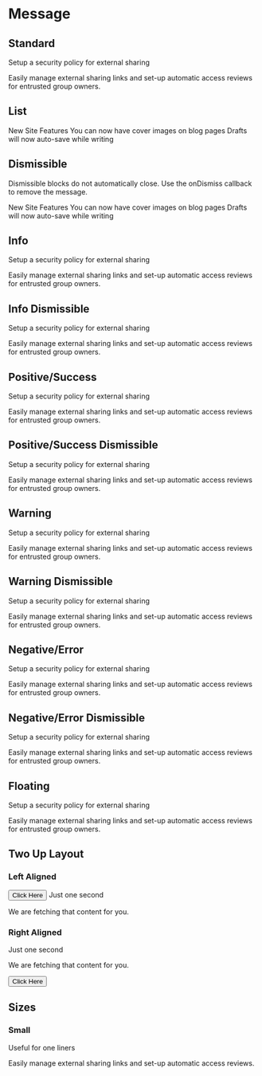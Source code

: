 
<Meta title="Components|Message" />

<Anchor storyId="components-message--standard" />

<SemanticLink docPath="/collections/message/" />

# Message

## Standard

<Preview>
    <Story name="standard">
        <Message>
            <Message.Header>
    Setup a security policy for external sharing
            </Message.Header>
            <p>
    Easily manage external sharing links and set-up automatic access reviews
    for entrusted group owners.
            </p>
        </Message>
    </Story>
</Preview>

## List

<Preview>
    <Story name="list">
        <Message>
            <Message.Header>New Site Features</Message.Header>
            <Message.List>
                <Message.Item>You can now have cover images on blog pages</Message.Item>
                <Message.Item>Drafts will now auto-save while writing</Message.Item>
            </Message.List>
        </Message>
    </Story>
</Preview>

## Dismissible

Dismissible blocks do not automatically close. Use the onDismiss callback to remove the message.

<Preview>
    <Story name="dismissible">
        <Message onDismiss={noop}>
            <Message.Header>New Site Features</Message.Header>
            <Message.List>
                <Message.Item>You can now have cover images on blog pages</Message.Item>
                <Message.Item>Drafts will now auto-save while writing</Message.Item>
            </Message.List>
        </Message>
    </Story>
</Preview>

## Info

<Preview>
    <Story name="info">
        <Message info>
            <Message.Header>
    Setup a security policy for external sharing
            </Message.Header>
            <p>
    Easily manage external sharing links and set-up automatic access reviews
    for entrusted group owners.
            </p>
        </Message>
    </Story>
</Preview>

## Info Dismissible

<Preview>
    <Story name="info dismissible">
        <Message info onDismiss={noop}>
            <Message.Header>
    Setup a security policy for external sharing
            </Message.Header>
            <p>
    Easily manage external sharing links and set-up automatic access reviews
    for entrusted group owners.
            </p>
        </Message>
    </Story>
</Preview>

## Positive/Success

<Preview>
    <Story name="positive success">
        <Message positive>
            <Message.Header>
    Setup a security policy for external sharing
            </Message.Header>
            <p>
    Easily manage external sharing links and set-up automatic access reviews
    for entrusted group owners.
            </p>
        </Message>
    </Story>
</Preview>

## Positive/Success Dismissible

<Preview>
    <Story name="positive success dismissible">
        <Message positive onDismiss={noop}>
            <Message.Header>
    Setup a security policy for external sharing
            </Message.Header>
            <p>
    Easily manage external sharing links and set-up automatic access reviews
    for entrusted group owners.
            </p>
        </Message>
    </Story>
</Preview>

## Warning

<Preview>
    <Story name="warning">
        <Message warning>
            <Message.Header>
    Setup a security policy for external sharing
            </Message.Header>
            <p>
    Easily manage external sharing links and set-up automatic access reviews
    for entrusted group owners.
            </p>
        </Message>
    </Story>
</Preview>

## Warning Dismissible

<Preview>
    <Story name="warning dismissible">
        <Message warning onDismiss={noop}>
            <Message.Header>
    Setup a security policy for external sharing
            </Message.Header>
            <p>
    Easily manage external sharing links and set-up automatic access reviews
    for entrusted group owners.
            </p>
        </Message>
    </Story>
</Preview>

## Negative/Error

<Preview>
    <Story name="negative error">
        <Message negative>
            <Message.Header>
    Setup a security policy for external sharing
            </Message.Header>
            <p>
    Easily manage external sharing links and set-up automatic access reviews
    for entrusted group owners.
            </p>
        </Message>
    </Story>
</Preview>

## Negative/Error Dismissible

<Preview>
    <Story name="negative error dismissible">
        <Message negative onDismiss={noop}>
            <Message.Header>
    Setup a security policy for external sharing
            </Message.Header>
            <p>
    Easily manage external sharing links and set-up automatic access reviews
    for entrusted group owners.
            </p>
        </Message>
    </Story>
</Preview>

## Floating

<Preview>
    <Story name="floating">
        <Message floating>
            <Message.Header>
            Setup a security policy for external sharing
            </Message.Header>
            <p>
            Easily manage external sharing links and set-up automatic access reviews
            for entrusted group owners.
            </p>
        </Message>
    </Story>
</Preview>

## Two Up Layout

### Left Aligned

<Preview>
    <Story name="two up left aligned">
        <Message icon>
            <Button>Click Here</Button>
            <Message.Content>
                <Message.Header>Just one second</Message.Header>
                <p>We are fetching that content for you.</p>
            </Message.Content>
        </Message>
    </Story>
</Preview>

### Right Aligned

<Preview>
    <Story name="two up right aligned">
        <Message icon>
            <Message.Content>
                <Message.Header>Just one second</Message.Header>
                <p>We are fetching that content for you.</p>
            </Message.Content>
            <Button>Click Here</Button>
        </Message>
    </Story>
</Preview>

## Sizes

### Small

Useful for one liners

<Preview>
    <Story name="size small">
        <Message size="small">
            <p className="fw6">
    Easily manage external sharing links and set-up automatic access reviews.
            </p>
        </Message>
    </Story>
</Preview>
